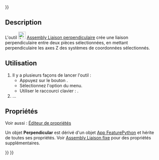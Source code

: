 <languages/>
{{UnfinishedDocu{{#translation:}}}}

{{Docnav/fr
|[[Assembly_CreateJointParallel/fr|Liaison parallèle]]
|[[Assembly_CreateJointAngle/fr|Liaison d'angle]]
|[[Assembly_Workbench/fr|Atelier Assembly]]
|IconL=Assembly_CreateJointParallel.svg
|IconR=Assembly_CreateJointAngle.svg
|IconC=Workbench_Assembly.svg
}}

{{GuiCommand/fr
|Name=Assembly CreateJointPerpendicular
|Name/fr=Assembly Liaison perpendiculaire
|MenuLocation=Assemblage → Créer une liaison perpendiculaire
|Workbenches=[[Assembly_Workbench/fr|Assembly]]
|Shortcut={{KEY|M}}
|Version=1.0
|SeeAlso=
}}

==Description==

L'outil [[Image:Assembly_CreateJointPerpendicular.svg|24px]] [[Assembly_CreateJointPerpendicular/fr|Assembly Liaison perpendiculaire]] crée une liaison perpendiculaire entre deux pièces sélectionnées, en mettant perpendiculaire les axes Z des systèmes de coordonnées sélectionnés.

<span id="Usage"></span>
==Utilisation==

# Il y a plusieurs façons de lancer l'outil :
#* Appuyez sur le bouton {{Button|[[Image:Assembly_CreateJointPerpendicular.svg|16px]] [[Assembly_CreateJointPerpendicular/fr|Créer une liaison perpendiculaire]]}}.
#* Sélectionnez l'option {{MenuCommand|Assemblage → [[Image:Assembly_CreateJointPerpendicular.svg|16px]] Créer une liaison perpendiculaire}} du menu.
#* Utiliser le raccourci clavier : {{KEY|M}}.
# ...

<span id="Properties"></span>
==Propriétés==

Voir aussi : [[Property_editor/fr|Éditeur de propriétés]]

Un objet '''Perpendicular''' est dérivé d'un objet [[App_FeaturePython/fr|App FeaturePython]] et hérite de toutes ses propriétés. Voir [[Assembly_CreateJointFixed/fr#Propriétés|Assembly Liaison fixe]] pour des propriétés supplémentaires.


{{Docnav/fr
|[[Assembly_CreateJointParallel/fr|Liaison parallèle]]
|[[Assembly_CreateJointAngle/fr|Liaison d'angle]]
|[[Assembly_Workbench/fr|Atelier Assembly]]
|IconL=Assembly_CreateJointParallel.svg
|IconR=Assembly_CreateJointAngle.svg
|IconC=Workbench_Assembly.svg
}}

{{Assembly_Tools_navi{{#translation:}}}}
{{Userdocnavi{{#translation:}}}}